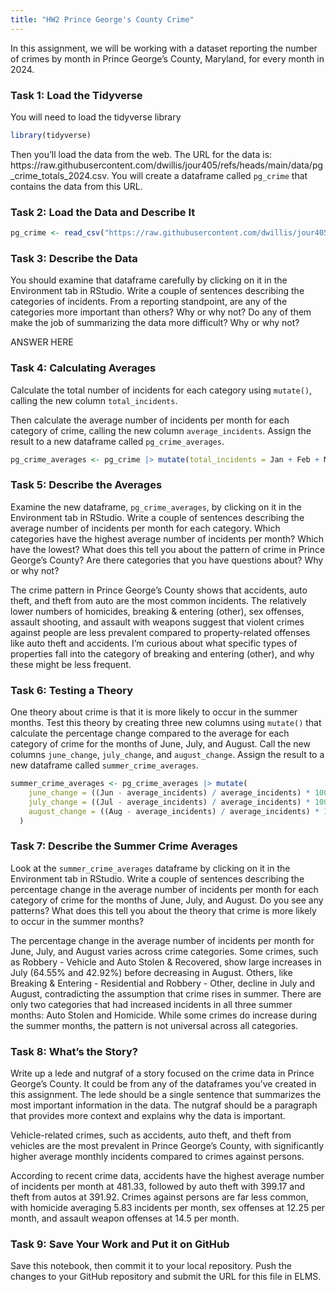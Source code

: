 ```yaml
---
title: "HW2 Prince George's County Crime"
---
```


In this assignment, we will be working with a dataset reporting the number of crimes by month in Prince George's County, Maryland, for every month in 2024. 

### Task 1: Load the Tidyverse

You will need to load the tidyverse library

```r
library(tidyverse)
```

Then you'll load the data from the web. The URL for the data is: https://raw.githubusercontent.com/dwillis/jour405/refs/heads/main/data/pg_crime_totals_2024.csv. You will create a dataframe called `pg_crime` that contains the data from this URL.

### Task 2: Load the Data and Describe It

```r
pg_crime <- read_csv("https://raw.githubusercontent.com/dwillis/jour405/refs/heads/main/data/pg_crime_totals_2024.csv")
```

### Task 3: Describe the Data

You should examine that dataframe carefully by clicking on it in the Environment tab in RStudio. Write a couple of sentences describing the categories of incidents. From a reporting standpoint, are any of the categories more important than others? Why or why not? Do any of them make the job of summarizing the data more difficult? Why or why not?

ANSWER HERE

### Task 4: Calculating Averages

Calculate the total number of incidents for each category using `mutate()`, calling the new column `total_incidents`. 

Then calculate the average number of incidents per month for each category of crime, calling the new column `average_incidents`. Assign the result to a new dataframe called `pg_crime_averages`.

```r
pg_crime_averages <- pg_crime |> mutate(total_incidents = Jan + Feb + Mar + Apr + May + Jun + Jul + Aug + Sep + Oct + Nov + Dec, average_incidents = total_incidents / 12)

```

### Task 5: Describe the Averages

Examine the new dataframe, `pg_crime_averages`, by clicking on it in the Environment tab in RStudio. Write a couple of sentences describing the average number of incidents per month for each category. Which categories have the highest average number of incidents per month? Which have the lowest? What does this tell you about the pattern of crime in Prince George's County? Are there categories that you have questions about? Why or why not?

The crime pattern in Prince George’s County shows that accidents, auto theft, and theft from auto are the most common incidents. The relatively lower numbers of homicides, breaking & entering (other), sex offenses, assault shooting, and assault with weapons suggest that violent crimes against people are less prevalent compared to property-related offenses like auto theft and accidents. I'm curious about what specific types of properties fall into the category of breaking and entering (other), and why these might be less frequent.


### Task 6: Testing a Theory

One theory about crime is that it is more likely to occur in the summer months. Test this theory by creating three new columns using `mutate()` that calculate the percentage change compared to the average for each category of crime for the months of June, July, and August. Call the new columns `june_change`, `july_change`, and `august_change`. Assign the result to a new dataframe called `summer_crime_averages`.

```r
summer_crime_averages <- pg_crime_averages |> mutate(
    june_change = ((Jun - average_incidents) / average_incidents) * 100,
    july_change = ((Jul - average_incidents) / average_incidents) * 100,
    august_change = ((Aug - average_incidents) / average_incidents) * 100
  )

```

### Task 7: Describe the Summer Crime Averages

Look at the `summer_crime_averages` dataframe by clicking on it in the Environment tab in RStudio. Write a couple of sentences describing the percentage change in the average number of incidents per month for each category of crime for the months of June, July, and August. Do you see any patterns? What does this tell you about the theory that crime is more likely to occur in the summer months?

The percentage change in the average number of incidents per month for June, July, and August varies across crime categories. Some crimes, such as Robbery - Vehicle and Auto Stolen & Recovered, show large increases in July (64.55% and 42.92%) before decreasing in August. Others, like Breaking & Entering - Residential and Robbery - Other, decline in July and August, contradicting the assumption that crime rises in summer. There are only two categories that had increased incidents in all three summer months: Auto Stolen and Homicide. While some crimes do increase during the summer months, the pattern is not universal across all categories.

### Task 8: What's the Story?

Write up a lede and nutgraf of a story focused on the crime data in Prince George's County. It could be from any of the dataframes you've created in this assignment. The lede should be a single sentence that summarizes the most important information in the data. The nutgraf should be a paragraph that provides more context and explains why the data is important.

Vehicle-related crimes, such as accidents, auto theft, and theft from vehicles are the most prevalent in Prince George's County, with significantly higher average monthly incidents compared to crimes against persons.

According to recent crime data, accidents have the highest average number of incidents per month at 481.33, followed by auto theft with 399.17 and theft from autos at 391.92. Crimes against persons are far less common, with homicide averaging 5.83 incidents per month, sex offenses at 12.25 per month, and assault weapon offenses at 14.5 per month. 

### Task 9: Save Your Work and Put it on GitHub

Save this notebook, then commit it to your local repository. Push the changes to your GitHub repository and submit the URL for this file in ELMS.
